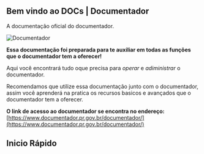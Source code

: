 
## Bem vindo ao DOCs | Documentador
A documentação oficial do documentador.

![Documentador](/documentador.png)

**Essa documentação foi preparada para te auxiliar em todas as funções que o documentador tem a oferecer!**

Aqui você encontrará tudo oque precisa para *operar* e *adiministrar* o documentador.

Recomendamos que utilize essa documentação junto com o documentador, assim você aprenderá na pratica os recursos basicos e avançados que o documentador tem a oferecer.

**O link de acesso ao documentador se encontra no endereço:**<br />
[https://www.documentador.pr.gov.br/documentador/](https://www.documentador.pr.gov.br/documentador/)

## Inicio Rápido
  <Cards>
    <Card title="Conceitos Fundamentais" href="/concepts" />
    <Card title="Conheça a interface" href="/basic/interface" />
    <Card title="Documentos" href="/basic/documents" />
  </Cards>